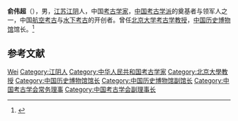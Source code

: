 {{expand|time=2017-01-10T12:51:59+00:00}}
'''俞伟超'''（{{bd|1933年|1月4日|2003年|12月5日}}），男，[[江苏|江苏]][[江阴|江阴]]人，中国[[考古学家|考古学家]]，[[中国考古学派|中国考古学派]]的奠基者与领军人之一，中国[[航空考古|航空考古]]与[[水下考古|水下考古]]的开创者。曾任[[北京大学|北京大学]][[考古学|考古学]][[教授|教授]]，[[中国历史博物馆|中国历史博物馆]]馆长。<ref>{{Cite book|title=当代中国社会科学手册|author=汝信，易克信主编|publisher=社会科学文献出版社|year=1988|isbn=|location=北京|pages=}}</ref>

== 参考文献 ==
{{Reflist}}

{{Navboxes
| title  = 俞伟超在[[中国考古学会|中国考古学会]]的职务
| list1  =
{{中国考古学会第三届理事会}}
{{中国考古学会第四届理事会}}
}}

{{Authority control}}
{{DEFAULTSORT:Yu俞}}
[[Category:俞姓|Wei]]
[[Category:江阴人|Category:江阴人]]
[[Category:中华人民共和国考古学家|Category:中华人民共和国考古学家]]
[[Category:北京大學教授|Category:北京大學教授]]
[[Category:中国历史博物馆馆长|Category:中国历史博物馆馆长]]
[[Category:中国历史博物馆副馆长|Category:中国历史博物馆副馆长]]
[[Category:中国考古学会常务理事|Category:中国考古学会常务理事]]
[[Category:中国考古学会副理事长|Category:中国考古学会副理事长]]